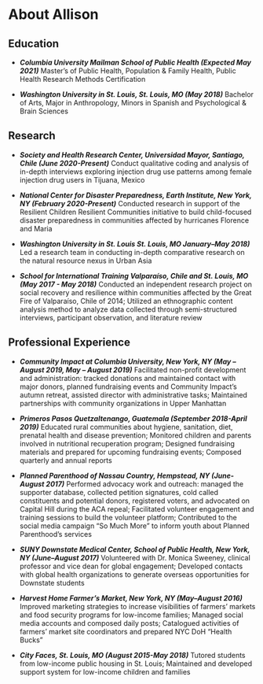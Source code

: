 # About Allison 

## Education 

* ___Columbia University Mailman School of Public Health (Expected May 2021)___
Master's of Public Health, Population & Family Health, Public Health Research Methods Certification 

* ___Washington University in St. Louis, St. Louis, MO (May 2018)___
Bachelor of Arts, Major in Anthropology, Minors in Spanish and Psychological & Brain Sciences

## Research 

* ___Society and Health Research Center, Universidad Mayor, Santiago, Chile (June 2020-Present)___ Conduct qualitative coding and analysis of in-depth interviews exploring injection drug use patterns among female injection drug users in Tijuana, Mexico

* ___National Center for Disaster Preparedness, Earth Institute, New York, NY (February 2020-Present)___
Conducted research in support of the Resilient Children Resilient Communities initiative to build child-focused disaster preparedness in communities affected by hurricanes Florence and Maria

* ___Washington University in St. Louis St. Louis, MO January–May 2018)___
Led a research team in conducting in-depth comparative research on the natural resource nexus in Urban Asia

* ___School for International Training Valparaíso, Chile and St. Louis, MO (May 2017 - May 2018)___
Conducted an independent research project on social recovery and resilience within communities affected by the Great Fire of Valparaíso, Chile of 2014; Utilized an ethnographic content analysis method to analyze data collected through semi-structured interviews, participant observation, and literature review

## Professional Experience 

* ___Community Impact at Columbia University, New York, NY (May – August 2019, May – August 2019)___
Facilitated non-profit development and administration: tracked donations and maintained contact with major donors, planned fundraising events and Community Impact’s autumn retreat, assisted director with administrative tasks; Maintained partnerships with community organizations in Upper Manhattan

* ___Primeros Pasos Quetzaltenango, Guatemala (September 2018-April 2019)___
Educated rural communities about hygiene, sanitation, diet, prenatal health and disease prevention; Monitored children and parents involved in nutritional recuperation program; Designed fundraising materials and prepared for upcoming fundraising events; Composed quarterly and annual reports

* ___Planned Parenthood of Nassau Country, Hempstead, NY (June-August 2017)___
Performed advocacy work and outreach: managed the supporter database, collected petition signatures, cold called constituents and potential donors, registered voters, and advocated on Capital Hill during the ACA repeal; Facilitated volunteer engagement and training sessions to build the volunteer platform; Contributed to the social media campaign “So Much More” to inform youth about Planned Parenthood’s services

* ___SUNY Downstate Medical Center, School of Public Health, New York, NY (June–August 2017)___
Volunteered with Dr. Monica Sweeney, clinical professor and vice dean for global engagement; Developed contacts with global health organizations to generate overseas opportunities for Downstate students

* ___Harvest Home Farmer’s Market, New York, NY (May–August 2016)___
Improved marketing strategies to increase visibilities of farmers’ markets and food security programs for low-income families; Managed social media accounts and composed daily posts; Catalogued activities of farmers’ market site coordinators and prepared NYC DoH “Health Bucks”

* ___City Faces, St. Louis, MO (August 2015-May 2018)___
Tutored students from low-income public housing in St. Louis; Maintained and developed support system for low-income children and families


